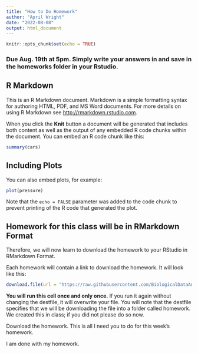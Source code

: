 ```yaml
---
title: "How to Do Homework"
author: "April Wright"
date: "2022-08-08"
output: html_document
---
```


```r
knitr::opts_chunk$set(echo = TRUE)
```

### Due Aug. 19th at 5pm. Simply write your answers in and save in the homeworks folder in your Rstudio.

## R Markdown

This is an R Markdown document. Markdown is a simple formatting syntax for authoring HTML, PDF, and MS Word documents. For more details on using R Markdown see <http://rmarkdown.rstudio.com>.

When you click the **Knit** button a document will be generated that includes both content as well as the output of any embedded R code chunks within the document. You can embed an R code chunk like this:

```r
summary(cars)
```

## Including Plots

You can also embed plots, for example:

```r
plot(pressure)
```

Note that the `echo = FALSE` parameter was added to the code chunk to prevent printing of the R code that generated the plot.

## Homework for this class will be in RMarkdown Format

Therefore, we will now learn to download the homework to your RStudio in RMarkdown Format.

Each homework will contain a link to download the homework. It will look like this:

```r

download.file(url = "https://raw.githubusercontent.com/BiologicalDataAnalysis2019/2022/main/vignettes/homework_0.Rmd", destfile = "/cloud/project/homeworks/Test.Rmd")
```

**You will run this cell once and only once.** If you run it again without changing the destfile, it will overwrite your file. You will note that the destfile specifies that we will be downloading the file into a folder called homework. We created this in class; if you did not please do so now.

Download the homework. This is all I need you to do for this week's homework.

I am done with my homework.

